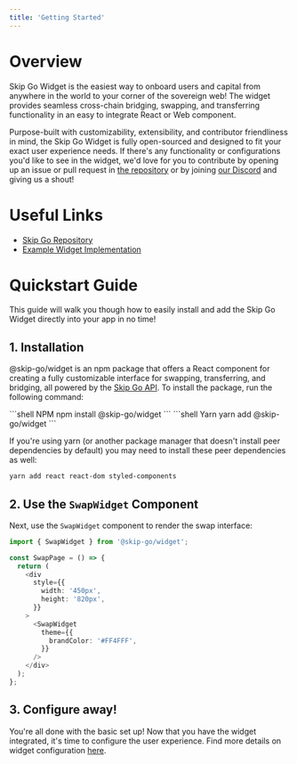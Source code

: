 ```yaml
---
title: 'Getting Started'
---
```


# Overview

Skip Go Widget is the easiest way to onboard users and capital from anywhere in the world to your corner of the sovereign web! The widget provides seamless cross-chain bridging, swapping, and transferring functionality in an easy to integrate React or Web component.

Purpose-built with customizability, extensibility, and contributor friendliness in mind, the Skip Go Widget is fully open-sourced and designed to fit your exact user experience needs. If there's any functionality or configurations you'd like to see in the widget, we'd love for you to contribute by opening up an issue or pull request in [the repository](https://github.com/skip-mev/skip-go/tree/main/packages/widget) or by joining [our Discord](https://skip.build/discord) and giving us a shout!

# Useful Links

- [Skip Go Repository](https://github.com/skip-mev/skip-go) 
- [Example Widget Implementation](https://github.com/skip-mev/skip-go/tree/main/examples/nextjs)

# Quickstart Guide

This guide will walk you though how to easily install and add the Skip Go Widget directly into your app in no time!

## 1. Installation

@skip-go/widget is an npm package that offers a React component for creating a fully customizable interface for swapping, transferring, and bridging, all powered by the [Skip Go API](https://skip.build/). To install the package, run the following command:

<CodeGroup>
```shell NPM
npm install @skip-go/widget
```
```shell Yarn
yarn add @skip-go/widget
```
</CodeGroup>

If you're using yarn (or another package manager that doesn't install peer dependencies by default)
you may need to install these peer dependencies as well:

```bash
yarn add react react-dom styled-components
```

## 2. Use the `SwapWidget` Component

Next, use the `SwapWidget` component to render the swap interface:

```typescript
import { SwapWidget } from '@skip-go/widget';

const SwapPage = () => {
  return (
    <div
      style={{
        width: '450px',
        height: '820px',
      }}
    >
      <SwapWidget
        theme={{
          brandColor: '#FF4FFF',
        }}
      />
    </div>
  );
};
```

## 3. Configure away!

You're all done with the basic set up! Now that you have the widget integrated, it's time to configure the user experience. Find more details on widget configuration [here](./widget/configuration).
